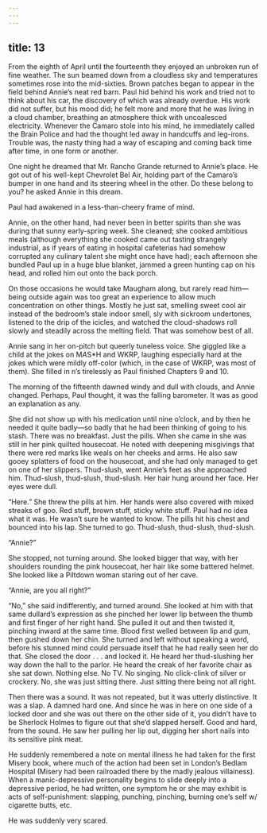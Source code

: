 ```yaml
---
---
---
```

title: 13
---




From the eighth of April until the fourteenth they enjoyed an unbroken run of fine weather. The sun beamed down from a cloudless sky and temperatures sometimes rose into the mid-sixties. Brown patches began to appear in the field behind Annie’s neat red barn. Paul hid behind his work and tried not to think about his car, the discovery of which was already overdue. His work did not suffer, but his mood did; he felt more and more that he was living in a cloud chamber, breathing an atmosphere thick with uncoalesced electricity. Whenever the Camaro stole into his mind, he immediately called the Brain Police and had the thought led away in handcuffs and leg-irons. Trouble was, the nasty thing had a way of escaping and coming back time after time, in one form or another.

One night he dreamed that Mr. Rancho Grande returned to Annie’s place. He got out of his well-kept Chevrolet Bel Air, holding part of the Camaro’s bumper in one hand and its steering wheel in the other. Do these belong to you? he asked Annie in this dream.

Paul had awakened in a less-than-cheery frame of mind.

Annie, on the other hand, had never been in better spirits than she was during that sunny early-spring week. She cleaned; she cooked ambitious meals (although everything she cooked came out tasting strangely industrial, as if years of eating in hospital cafeterias had somehow corrupted any culinary talent she might once have had); each afternoon she bundled Paul up in a huge blue blanket, jammed a green hunting cap on his head, and rolled him out onto the back porch.

On those occasions he would take Maugham along, but rarely read him—being outside again was too great an experience to allow much concentration on other things. Mostly he just sat, smelling sweet cool air instead of the bedroom’s stale indoor smell, sly with sickroom undertones, listened to the drip of the icicles, and watched the cloud-shadows roll slowly and steadily across the melting field. That was somehow best of all.

Annie sang in her on-pitch but queerly tuneless voice. She giggled like a child at the jokes on M*A*S*H and WKRP, laughing especially hard at the jokes which were mildly off-color (which, in the case of WKRP, was most of them). She filled in n’s tirelessly as Paul finished Chapters 9 and 10.

The morning of the fifteenth dawned windy and dull with clouds, and Annie changed. Perhaps, Paul thought, it was the falling barometer. It was as good an explanation as any.

She did not show up with his medication until nine o’clock, and by then he needed it quite badly—so badly that he had been thinking of going to his stash. There was no breakfast. Just the pills. When she came in she was still in her pink quilted housecoat. He noted with deepening misgivings that there were red marks like weals on her cheeks and arms. He also saw gooey splatters of food on the housecoat, and she had only managed to get on one of her slippers. Thud-slush, went Annie’s feet as she approached him. Thud-slush, thud-slush, thud-slush. Her hair hung around her face. Her eyes were dull.

“Here.” She threw the pills at him. Her hands were also covered with mixed streaks of goo. Red stuff, brown stuff, sticky white stuff. Paul had no idea what it was. He wasn’t sure he wanted to know. The pills hit his chest and bounced into his lap. She turned to go. Thud-slush, thud-slush, thud-slush.

“Annie?”

She stopped, not turning around. She looked bigger that way, with her shoulders rounding the pink housecoat, her hair like some battered helmet. She looked like a Piltdown woman staring out of her cave.

“Annie, are you all right?”

“No,” she said indifferently, and turned around. She looked at him with that same dullard’s expression as she pinched her lower lip between the thumb and first finger of her right hand. She pulled it out and then twisted it, pinching inward at the same time. Blood first welled between lip and gum, then gushed down her chin. She turned and left without speaking a word, before his stunned mind could persuade itself that he had really seen her do that. She closed the door . . . and locked it. He heard her thud-slushing her way down the hall to the parlor. He heard the creak of her favorite chair as she sat down. Nothing else. No TV. No singing. No click-clink of silver or crockery. No, she was just sitting there. Just sitting there being not all right.

Then there was a sound. It was not repeated, but it was utterly distinctive. It was a slap. A damned hard one. And since he was in here on one side of a locked door and she was out there on the other side of it, you didn’t have to be Sherlock Holmes to figure out that she’d slapped herself. Good and hard, from the sound. He saw her pulling her lip out, digging her short nails into its sensitive pink meat.

He suddenly remembered a note on mental illness he had taken for the first Misery book, where much of the action had been set in London’s Bedlam Hospital (Misery had been railroaded there by the madly jealous villainess). When a manic-depressive personality begins to slide deeply into a depressive period, he had written, one symptom he or she may exhibit is acts of self-punishment: slapping, punching, pinching, burning one’s self w/ cigarette butts, etc.

He was suddenly very scared.